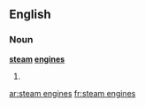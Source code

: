 ==English==

===Noun===
'''[[steam]] [[engine]]s'''

# {{plural of|steam engine}}

[[ar:steam engines]]
[[fr:steam engines]]